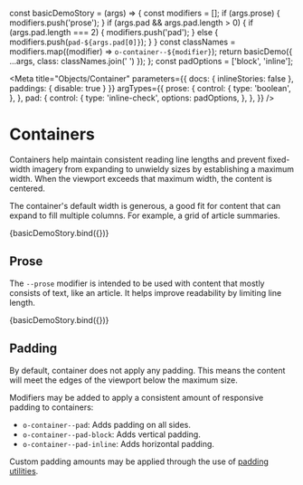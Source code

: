 const basicDemoStory = (args) => {
  const modifiers = [];
  if (args.prose) {
    modifiers.push('prose');
  }
  if (args.pad && args.pad.length > 0) {
    if (args.pad.length === 2) {
      modifiers.push('pad');
    } else {
      modifiers.push(`pad-${args.pad[0]}`);
    }
  }
  const classNames = modifiers.map((modifier) => `o-container--${modifier}`);
  return basicDemo({ ...args, class: classNames.join(' ') });
};
const padOptions = ['block', 'inline'];

<!--
Inline stories disabled so media queries will behave as expected within
embedded examples.
-->

<Meta
  title="Objects/Container"
  parameters={{ docs: { inlineStories: false }, paddings: { disable: true } }}
  argTypes={{
    prose: {
      control: {
        type: 'boolean',
      },
    },
    pad: {
      control: {
        type: 'inline-check',
        options: padOptions,
      },
    },
  }}
/>

# Containers

Containers help maintain consistent reading line lengths and prevent fixed-width imagery from expanding to unwieldy sizes by establishing a maximum width. When the viewport exceeds that maximum width, the content is centered.

The container's default width is generous, a good fit for content that can expand to fill multiple columns. For example, a grid of article summaries.

<!--
The object demo is not particularly helpful if its source is imported directly,
so we've provided it manually to the docs add-on via parameters.
-->

<Canvas>
  <Story
    name="Basic"
    height="300px"
    args={{ prose: false, pad: padOptions }}
    parameters={{
      docs: {
        source: {
          code: `{% embed '@cloudfour/objects/container/container.twig' with {
  class: 'o-container--pad'
} only %}
  {% block content %}
    {# content #}
  {% endblock %}
{% endembed %}`,
        },
      },
    }}
  >
    {basicDemoStory.bind({})}
  </Story>
</Canvas>

## Prose

The `--prose` modifier is intended to be used with content that mostly consists of text, like an article. It helps improve readability by limiting line length.

<!--
The object demo is not particularly helpful if its source is imported directly,
so we've provided it manually to the docs add-on via parameters.
-->

<Canvas>
  <Story
    name="Prose"
    height="300px"
    args={{ prose: true, pad: padOptions }}
    parameters={{
      docs: {
        source: {
          code: `{% embed '@cloudfour/objects/container/container.twig' with {
  class: 'o-container--prose o-container--pad'
} only %}
  {% block content %}
    {# content #}
  {% endblock %}
{% endembed %}`,
        },
      },
    }}
  >
    {basicDemoStory.bind({})}
  </Story>
</Canvas>

## Padding

By default, container does not apply any padding. This means the content will meet the edges of the viewport below the maximum size.

Modifiers may be added to apply a consistent amount of responsive padding to containers:

- `o-container--pad`: Adds padding on all sides.
- `o-container--pad-block`: Adds vertical padding.
- `o-container--pad-inline`: Adds horizontal padding.

Custom padding amounts may be applied through the use of [padding utilities](/docs/utilities-spacing--padding).
